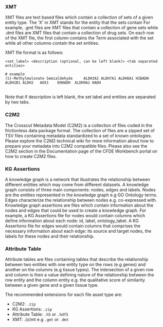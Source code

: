 ### XMT

XMT files are text based files which contain a collection of sets of a given entity type. The 'X' in XMT stands for the entity that the sets contain For example, .gmt files are XMT files that contain a collection of gene sets while .dmt files are XMT files that contain a collection of drug sets. On each row of the XMT file, the first column contains the Term associated with the set while all other columns contain the set entities.

XMT file format is as follows:
```
<set_label>	<description (optional, can be left blank)> <tab separated entities>

# example
(S)-Methylmalonate Semialdehyde		ALDH3A2	ALDH7A1	ALDH6A1	HIBADH	ALDH1B1	ALDH2	AOX1	EHHADH	ALDH9A1	HADH
```

<br/>Note that if description is left blank, the set label and entities are separated by two tabs.


### C2M2

The Crosscut Metadata Model (C2M2) is a collection of files coded in the frictionless data package format. The collection of files are a zipped set of TSV files containing metadata standardized to a set of known ontologies. Please explore the C2M2 technical wiki for more information about how to prepare your metadata into C2M2 compatible files. Please also see the C2M2 section in the Documentation page of the CFDE Workbench portal on how to create C2M2 files.



### KG Assertions

A knowledge graph is a network that illustrates the relationship between different entities which may come from different datasets. A knowledge graph consists of three main components: nodes, edges and labels. Nodes are the entities represented in the knowledge graph e.g GO Ontology terms. Edges characterize the relationship between nodes e.g. co-expressed with. Knowledge graph assertions are files which contain information about the nodes and edges that could be used to create a knowledge graph. For example, a KG Assertions file for nodes would contain columns which define information about each node: id, label, ontology_label. A KG Assertions file for edges would contain columns that comprises the necessary information about each edge: its source and target nodes, the labels for these nodes and their relationship.



### Attribute Table

Attribute tables are files containing tables that describe the relationship between two entities with one entity type on the rows (e.g genes) and another on the columns (e.g tissue types). The intersection of a given row and column is then a value defining nature of the relationship between the row entity and the column entity e.g. the qualitative score of similarity between a given gene and a given tissue type.

The recommended extensions for each file asset type are:
- C2M2: `.zip`
- KG Assertions: `.zip`
- Attribute Table: `.h5` or `.hdf5`
- XMT: .(x)mt e.g `.gmt` or `.dmt`
